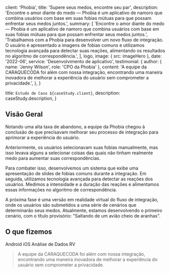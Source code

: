 
  client: 'Phobia',
  title: 'Supere seus medos, encontre seu par',
  description:
    'Encontre o amor diante do medo — Phobia é um aplicativo de namoro que combina usuários com base em suas fobias mútuas para que possam enfrentar seus medos juntos.',
  summary: [
    'Encontre o amor diante do medo — Phobia é um aplicativo de namoro que combina usuários com base em suas fobias mútuas para que possam enfrentar seus medos juntos.',
    'Trabalhamos com a Phobia para desenvolver um novo fluxo de integração. O usuário é apresentado a imagens de fobias comuns e utilizamos tecnologia avançada para detectar suas reações, alimentando os resultados no algoritmo de correspondência.',
  ],
  logo,
  image: { src: imageHero },
  date: '2022-06',
  service: 'Desenvolvimento de aplicativo',
  testimonial: {
    author: { name: 'Jenny Wilson', role: 'CPO da Phobia' },
    content:
      'A equipe da CARAQUECODA foi além com nossa integração, encontrando uma maneira inovadora de melhorar a experiência do usuário sem comprometer a privacidade.',
  },
}

  title: `Estudo de Caso ${caseStudy.client}`,
  description: caseStudy.description,
}

## Visão Geral

Notando uma alta taxa de abandono, a equipe da Phobia chegou à conclusão de que precisavam melhorar seu processo de integração para aprimorar a experiência do usuário.

Anteriormente, os usuários selecionavam suas fobias manualmente, mas isso levava alguns a selecionar coisas das quais não tinham realmente medo para aumentar suas correspondências.

Para combater isso, desenvolvemos um sistema que exibe uma apresentação de slides de fobias comuns durante a integração. Em seguida, utilizamos tecnologia avançada para detectar as reações dos usuários. Medimos a intensidade e a duração das reações e alimentamos essas informações no algoritmo de correspondência.

A próxima fase é uma versão em realidade virtual do fluxo de integração, onde os usuários são submetidos a uma série de cenários que determinarão seus medos. Atualmente, estamos desenvolvendo o primeiro cenário, com o título provisório: "Saltando de um avião cheio de aranhas".

## O que fizemos

<TagList>
  <TagListItem>Android</TagListItem>
  <TagListItem>iOS</TagListItem>
  <TagListItem>Análise de Dados</TagListItem>
  <TagListItem>RV</TagListItem>
</TagList>

<Blockquote
  author={{ name: 'Victor Nogueira', role: 'Fundador da CARAQUECODA' }}
  image={{ src: imageVictorNogueira }}
>
  A equipe da CARAQUECODA foi além com nossa integração, encontrando uma maneira inovadora de melhorar a experiência do usuário sem comprometer a privacidade.
</Blockquote>

<StatList>
  <StatListItem value="20%" label="Taxa de retenção" />
  <StatListItem value="5x" label="Aumento de usuários ativos" />
  <StatListItem value="4.7" label="Avaliação na loja de aplicativos" />
  <StatListItem value="98%" label="Satisfação do usuário" />
</StatList>